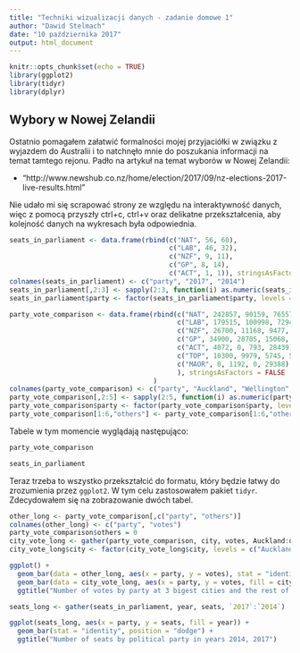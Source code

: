 ```yaml
---
title: "Techniki wizualizacji danych - zadanie domowe 1"
author: "Dawid Stelmach"
date: "10 października 2017"
output: html_document
---
```


```r
knitr::opts_chunk$set(echo = TRUE)
library(ggplot2)
library(tidyr)
library(dplyr)
```

## Wybory w Nowej Zelandii

Ostatnio pomagałem załatwić formalności mojej przyjaciółki w związku z wyjazdem do Australii i to natchnęło mnie do poszukania informacji na temat tamtego rejonu. Padło na artykuł na temat wyborów w Nowej Zelandii:

- “http://www.newshub.co.nz/home/election/2017/09/nz-elections-2017-live-results.html”

Nie udało mi się scrapować strony ze względu na interaktywność danych, więc z pomocą przyszły ctrl+c, ctrl+v oraz delikatne przekształcenia, aby kolejność danych na wykresach była odpowiednia.

```r
seats_in_parliament <- data.frame(rbind(c("NAT", 56, 60),
                                        c("LAB", 46, 32),
                                        c("NZF", 9, 11),
                                        c("GP", 8, 14),
                                        c("ACT", 1, 1)), stringsAsFactors = FALSE)
colnames(seats_in_parliament) <- c("party",	"2017",	"2014")
seats_in_parliament[,2:3] <- sapply(2:3, function(i) as.numeric(seats_in_parliament[,i]))
seats_in_parliament$party <- factor(seats_in_parliament$party, levels = seats_in_parliament$party)

party_vote_comparison <- data.frame(rbind(c("NAT", 242857, 90159, 76557, 909218),
                                          c("LAB", 179515, 100998, 72948, 776669),
                                          c("NZF", 26700, 11168, 9477, 127543),
                                          c("GP", 34900, 28705, 15068, 160006),
                                          c("ACT", 4072, 0, 793, 28439),
                                          c("TOP", 10300, 9979, 5745, 52961),
                                          c("MAOR", 0, 1192, 0, 29388)
                                          ), stringsAsFactors = FALSE
                                    )
colnames(party_vote_comparison) <- c("party", "Auckland", "Wellington", "Christchurch", "others")
party_vote_comparison[,2:5] <- sapply(2:5, function(i) as.numeric(party_vote_comparison[,i]))
party_vote_comparison$party <- factor(party_vote_comparison$party, levels = party_vote_comparison$party)
party_vote_comparison[1:6,"others"] <- party_vote_comparison[1:6,"others"] - party_vote_comparison[1:6,"Wellington"] - party_vote_comparison[1:6,"Christchurch"]
```

Tabele w tym momencie wyglądają następująco:

```r
party_vote_comparison
```

```r
seats_in_parliament
```

Teraz trzeba to wszystko przekształcić do formatu, który będzie łatwy do zrozumienia przez ``ggplot2``. W tym celu zastosowałem pakiet ``tidyr``. Zdecydowałem się na zobrazowanie dwóch tabel.

```r
other_long <- party_vote_comparison[,c("party", "others")]
colnames(other_long) <- c("party", "votes")
party_vote_comparison$others = 0
city_vote_long <- gather(party_vote_comparison, city, votes, Auckland:others)
city_vote_long$city <- factor(city_vote_long$city, levels = c("Auckland", "Wellington", "Christchurch", "others"))

ggplot() +
  geom_bar(data = other_long, aes(x = party, y = votes), stat = "identity", fill = "purple", alpha = 0.7) +
  geom_bar(data = city_vote_long, aes(x = party, y = votes, fill = city), stat = "identity", position = "dodge") +
  ggtitle("Number of votes by party at 3 bigest cities and the rest of New Zealand")
```

```r
seats_long <- gather(seats_in_parliament, year, seats, `2017`:`2014`)

ggplot(seats_long, aes(x = party, y = seats, fill = year)) +
  geom_bar(stat = "identity", position = "dodge") +
  ggtitle("Number of seats by political party in years 2014, 2017")
```
